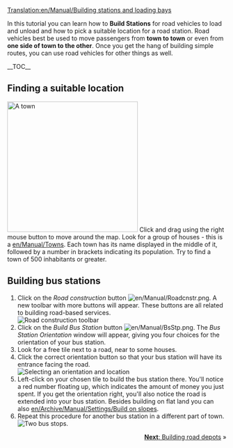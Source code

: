 [[Translation:en/Manual/Building stations and loading bays]]
{{en/Manual/Tutorial/Navigation}}

In this tutorial you can learn how to '''Build Stations''' for road vehicles to load and unload and how to pick a suitable location for a road station. Road vehicles best be used to move passengers from '''town to town''' or even from '''one side of town to the other'''. Once you get the hang of building simple routes, you can use road vehicles for other things as well. 

__TOC__

==Finding a suitable location==
[[File:en/Manual/Tutorial bus 1.png|thumb|300px|left|A town]]
Click and drag using the right mouse button to move around the map. Look for a group of houses - this is a [[en/Manual/Towns]]. Each town has its name displayed in the middle of it, followed by a number in brackets indicating its population. Try to find a town of 500 inhabitants or greater.
<br clear="left" />

==Building bus stations==
# Click on the ''Road construction'' button [[File:en/Manual/Roadcnstr.png]]. A new toolbar with more buttons will appear. These buttons are all related to building road-based services.<br/>[[File:en/Manual/Road constructionnew.png|none|frame|Road construction toolbar]]
# Click on the ''Build Bus Station'' button [[File:en/Manual/BsStp.png]]. The ''Bus Station Orientation'' window will appear, giving you four choices for the orientation of your bus station.
# Look for a free tile next to a road, near to some houses.
# Click the correct orientation button so that your bus station will have its entrance facing the road.<br/>[[File:en/Manual/Tutorial bus 2.png|frame|none|Selecting an orientation and location]]
# Left-click on your chosen tile to build the bus station there. You'll notice a red number floating up, which indicates the amount of money you just spent. If you get the orientation right, you'll also notice the road is extended into your bus station. Besides building on flat land you can also [[en/Archive/Manual/Settings/Build on slopes]].
# Repeat this procedure for another bus station in a different part of town.<br/>[[File:en/Manual/Tutorial bus 3.png|frame|none|Two bus stops.]]

<span style="float: right">[[en/Manual/Building road depots|'''Next''': Building road depots]] &raquo;</span>